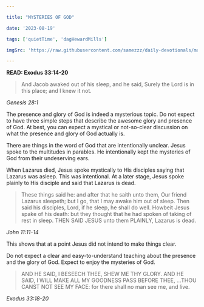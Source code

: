 ```yaml
---

title: "MYSTERIES OF GOD"

date: '2023-08-19'

tags: ['quietTime', 'dagHewardMills']

imgSrc: 'https://raw.githubusercontent.com/samezzz/daily-devotionals/main/images/evangelist-dag.jpg'

---
```


**READ: Exodus 33:14-20**

>And Jacob awaked out of his sleep, and he said, Surely the Lord is in this place; and I knew it not.

*Genesis 28:1*

The presence and glory of God is indeed a mysterious topic. Do not expect to have three simple steps that describe the awesome glory and presence of God. At best, you can expect a mystical or not-so-clear discussion on what the presence and glory of God actually is.

There are things in the word of God that are intentionally unclear. Jesus spoke to the multitudes in parables. He intentionally kept the mysteries of God from their undeserving ears.

When Lazarus died, Jesus spoke mystically to His disciples saying that Lazarus was asleep. This was intentional. At a later stage, Jesus spoke plainly to His disciple and said that Lazarus is dead.

>These things said he: and after that he saith unto them, Our friend Lazarus sleepeth; but I go, that I may awake him out of sleep. Then said his disciples, Lord, if he sleep, he shall do well. Howbeit Jesus spake of his death: but they thought that he had spoken of taking of rest in sleep. THEN SAID JESUS unto them PLAINLY, Lazarus is dead.

*John 11:11-14*

This shows that at a point Jesus did not intend to make things clear.

Do not expect a clear and easy-to-understand teaching about the presence and the glory of God. Expect to enjoy the mysteries of God.

>AND HE SAID, I BESEECH THEE, SHEW ME THY GLORY. AND HE SAID, I WILL MAKE ALL MY GOODNESS PASS BEFORE THEE, ...THOU CANST NOT SEE MY FACE: for there shall no man see me, and live.

*Exodus 33:18-20*
